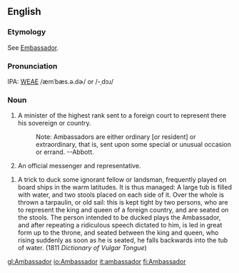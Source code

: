 ==English==
===Etymology===
See  [[Embassador]].

===Pronunciation===
IPA: [[WEAE]] /æmˈbæs.ə.dɚ/ or /-ˌdɔɹ/

===Noun===
# A minister of the highest rank sent to a foreign court to represent there his sovereign or country.
#:    Note: Ambassadors are either ordinary [or resident] or extraordinary, that is, sent upon some special or unusual occasion or errand. --Abbott.
# An official messenger and representative.
<!-- material copied from Webster's Revised Unabridged Dictionary (1913) -->
# {{vulgar}} A trick to duck some ignorant fellow or landsman, frequently played on board ships in the warm latitudes. It is thus managed: A large tub is filled with water, and two stools placed on each side of it. Over the whole is thrown a tarpaulin, or old sail: this is kept tight by two persons, who are to represent the king and queen of a foreign country, and are seated on the stools. The person intended to be ducked plays the Ambassador, and after repeating a ridiculous speech dictated to him, is led in great form up to the throne, and seated between the king and queen, who rising suddenly as soon as he is seated, he falls backwards into the tub of water. (1811 ''Dictionary of Vulgar Tongue'')

[[gl:Ambassador]]
[[io:Ambassador]]
[[it:ambassador]]
[[fi:Ambassador]]